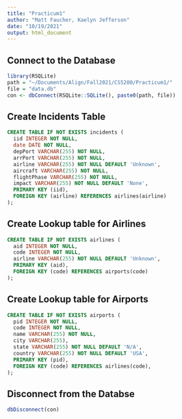 ```yaml
---
title: "Practicum1"
author: "Matt Faucher, Kaelyn Jefferson"
date: "10/19/2021"
output: html_document
---
```

## Connect to the Database
```r
library(RSQLite)
path = "~/Documents/Align/Fall2021/CS5200/Practicum1/"
file = "data.db"
con <- dbConnect(RSQLite::SQLite(), paste0(path, file))
```
## Create Incidents Table
```sql
CREATE TABLE IF NOT EXISTS incidents (
  iid INTEGER NOT NULL,
  date DATE NOT NULL,
  depPort VARCHAR(255) NOT NULL,
  arrPort VARCHAR(255) NOT NULL,
  airline VARCHAR(255) NOT NULL DEFAULT 'Unknown',
  aircraft VARCHAR(255) NOT NULL,
  flightPhase VARCHAR(255) NOT NULL,
  impact VARCHAR(255) NOT NULL DEFAULT 'None',
  PRIMARY KEY (iid),
  FOREIGN KEY (airline) REFERENCES airlines(airline)
);
```
## Create Lookup table for Airlines
```sql
CREATE TABLE IF NOT EXISTS airlines (
  aid INTEGER NOT NULL,
  code INTEGER NOT NULL,
  airline VARCHAR(255) NOT NULL DEFAULT 'Unknown',
  PRIMARY KEY (aid),
  FOREIGN KEY (code) REFERENCES airports(code)
);
```
## Create Lookup table for Airports
```sql
CREATE TABLE IF NOT EXISTS airports (
  pid INTEGER NOT NULL,
  code INTEGER NOT NULL,
  name VARCHAR(255) NOT NULL,
  city VARCHAR(255),
  state VARCHAR(255) NOT NULL DEFAULT 'N/A',
  country VARCHAR(255) NOT NULL DEFAULT 'USA',
  PRIMARY KEY (pid),
  FOREIGN KEY (code) REFERENCES airlines(code),
);
```

## Disconnect from the Databse
```r
dbDisconnect(con)
```